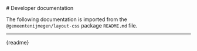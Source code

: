 
<Meta title="foundations/Layout/Developer documentation"/>
# Developer documentation

The following documentation is imported from the `@gemeentenijmegen/layout-css` package `README.md` file.

---

<Markdown>{readme}</Markdown>